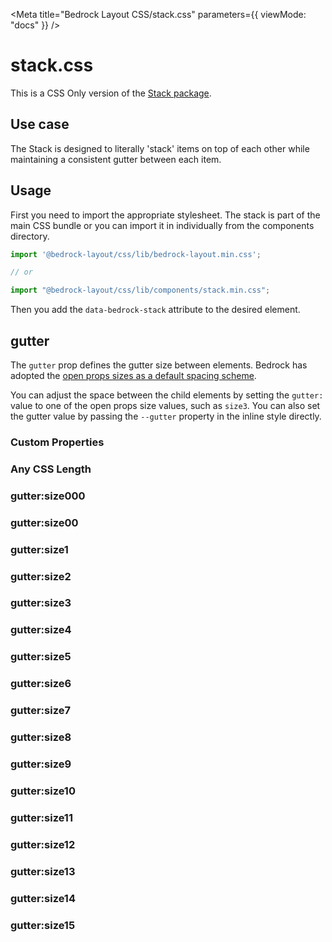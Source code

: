 

<Meta title="Bedrock Layout CSS/stack.css" parameters={{ viewMode: "docs" }} />

# stack.css

This is a CSS Only version of the [Stack package](/docs/spacer-components-stack--docs).

## Use case

The Stack is designed to literally 'stack' items on top of each other while maintaining a consistent gutter between each item.

## Usage

First you need to import the appropriate stylesheet. The stack is part of the main CSS bundle or you can import it in individually from the components directory.

```javascript
import '@bedrock-layout/css/lib/bedrock-layout.min.css';

// or

import "@bedrock-layout/css/lib/components/stack.min.css";
```

Then you add the `data-bedrock-stack` attribute to the desired element.

## gutter

The `gutter` prop defines the gutter size between elements. Bedrock has adopted the [open props sizes as a default spacing scheme](https://open-props.style/#sizes).

You can adjust the space between the child elements by setting the `gutter:` value to one of the open props size values, such as `size3`. You can also set the gutter value by passing the `--gutter` property in the inline style directly.

<Canvas withSource="open">
  <Story name="gutter">
    <h3>Custom Properties</h3>
    <div data-bedrock-stack style={{ "--gutter": "var(--size-2)" }}>
      <Component />
      <Component />
    </div>
    <h3>Any CSS Length</h3>
    <div data-bedrock-stack style={{ "--gutter": "2rem" }}>
      <Component />
      <Component />
    </div>
    <h3>gutter:size000</h3>
    <div data-bedrock-stack="gutter:size000">
      <Component />
      <Component />
    </div>
    <h3>gutter:size00</h3>
    <div data-bedrock-stack="gutter:size00">
      <Component />
      <Component />
    </div>
    <h3>gutter:size1</h3>
    <div data-bedrock-stack="gutter:size1">
      <Component />
      <Component />
    </div>
    <h3>gutter:size2</h3>
    <div data-bedrock-stack="gutter:size2">
      <Component />
      <Component />
    </div>
    <h3>gutter:size3</h3>
    <div data-bedrock-stack="gutter:size3">
      <Component />
      <Component />
    </div>
    <h3>gutter:size4</h3>
    <div data-bedrock-stack="gutter:size4">
      <Component />
      <Component />
    </div>
    <h3>gutter:size5</h3>
    <div data-bedrock-stack="gutter:size5">
      <Component />
      <Component />
    </div>
    <h3>gutter:size6</h3>
    <div data-bedrock-stack="gutter:size6">
      <Component />
      <Component />
    </div>
    <h3>gutter:size7</h3>
    <div data-bedrock-stack="gutter:size7">
      <Component />
      <Component />
    </div>
    <h3>gutter:size8</h3>
    <div data-bedrock-stack="gutter:size8">
      <Component />
      <Component />
    </div>
    <h3>gutter:size9</h3>
    <div data-bedrock-stack="gutter:size9">
      <Component />
      <Component />
    </div>
    <h3>gutter:size10</h3>
    <div data-bedrock-stack="gutter:size10">
      <Component />
      <Component />
    </div>
    <h3>gutter:size11</h3>
    <div data-bedrock-stack="gutter:size11">
      <Component />
      <Component />
    </div>
    <h3>gutter:size12</h3>
    <div data-bedrock-stack="gutter:size12">
      <Component />
      <Component />
    </div>
    <h3>gutter:size13</h3>
    <div data-bedrock-stack="gutter:size13">
      <Component />
      <Component />
    </div>
    <h3>gutter:size14</h3>
    <div data-bedrock-stack="gutter:size14">
      <Component />
      <Component />
    </div>
    <h3>gutter:size15</h3>
    <div data-bedrock-stack="gutter:size15">
      <Component />
      <Component />
    </div>
  </Story>
</Canvas>
